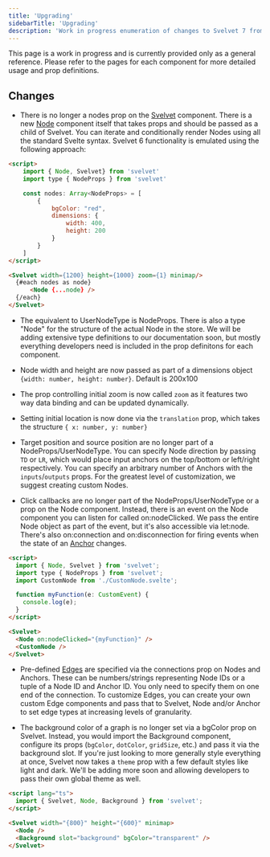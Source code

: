 ```yaml
---
title: 'Upgrading'
sidebarTitle: 'Upgrading'
description: 'Work in progress enumeration of changes to Svelvet 7 from previous versions'
---
```


<Warning>
  This page is a work in progress and is currently provided only as a general
  reference. Please refer to the pages for each component for more detailed
  usage and prop definitions.
</Warning>

## Changes

- There is no longer a nodes prop on the [Svelvet](/components/svelvet) component. There is a new [Node](/components/node) component itself that takes props and should be passed as a child of Svelvet. You can iterate and conditionally render Nodes using all the standard Svelte syntax. Svelvet 6 functionality is emulated using the following approach:

```html
<script>
    import { Node, Svelvet} from 'svelvet'
    import type { NodeProps } from 'svelvet'

    const nodes: Array<NodeProps> = [
        {
            bgColor: "red",
            dimensions: {
                width: 400,
                height: 200
            }
        }
    ]
</script>

<Svelvet width={1200} height={1000} zoom={1} minimap/>
  {#each nodes as node}
      <Node {...node} />
  {/each}
</Svelvet>
```

- The equivalent to UserNodeType is NodeProps. There is also a type "Node" for the structure of the actual Node in the store. We will be adding extensive type definitions to our documentation soon, but mostly everything developers need is included in the prop definitons for each component.

- Node width and height are now passed as part of a dimensions object `{width: number, height: number}`. Default is 200x100

- The prop controlling initial zoom is now called `zoom` as it features two way data binding and can be updated dynamically.

- Setting initial location is now done via the `translation` prop, which takes the structure `{ x: number, y: number}`

- Target position and source position are no longer part of a NodeProps/UserNodeType. You can specify Node direction by passing `TD` or `LR`, which would place input anchors on the top/bottom or left/right respectively. You can specify an arbitrary number of Anchors with the `inputs`/`outputs` props. For the greatest level of customization, we suggest creating custom Nodes.

- Click callbacks are no longer part of the NodeProps/UserNodeType or a prop on the Node component. Instead, there is an event on the Node component you can listen for called on:nodeClicked. We pass the entire Node object as part of the event, but it's also accessible via let:node. There's also on:connection and on:disconnection for firing events when the state of an [Anchor](/components/anchor) changes.

```html
<script>
  import { Node, Svelvet } from 'svelvet';
  import type { NodeProps } from 'svelvet';
  import CustomNode from './CustomNode.svelte';

  function myFunction(e: CustomEvent) {
    console.log(e);
  }
</script>

<Svelvet>
  <Node on:nodeClicked="{myFunction}" />
  <CustomNode />
</Svelvet>
```

- Pre-defined [Edges](/components/edge) are specified via the connections prop on Nodes and Anchors. These can be numbers/strings representing Node IDs or a tuple of a Node ID and Anchor ID. You only need to specify them on one end of the connection. To customize Edges, you can create your own custom Edge components and pass that to Svelvet, Node and/or Anchor to set edge types at increasing levels of granularity.

- The background color of a graph is no longer set via a bgColor prop on Svelvet. Instead, you would import the Background component, configure its props (`bgColor`, `dotColor`, `gridSize`, etc.) and pass it via the background slot. If you're just looking to more generally style everything at once, Svelvet now takes a `theme` prop with a few default styles like light and dark. We'll be adding more soon and allowing developers to pass their own global theme as well.

```html
<script lang="ts">
  import { Svelvet, Node, Background } from 'svelvet';
</script>

<Svelvet width="{800}" height="{600}" minimap>
  <Node />
  <Background slot="background" bgColor="transparent" />
</Svelvet>
```
